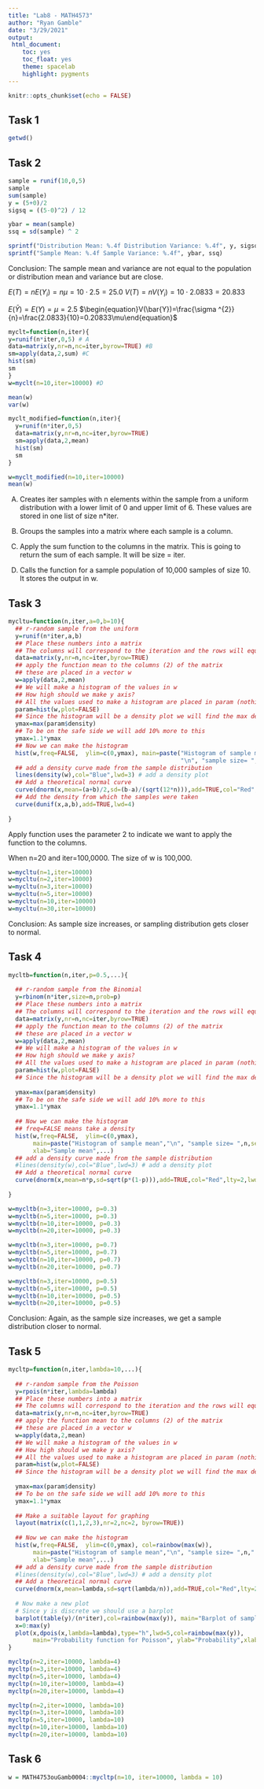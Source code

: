 ```yaml
---
title: "Lab8 - MATH4573"
author: "Ryan Gamble"
date: "3/29/2021"
output:
 html_document:
    toc: yes
    toc_float: yes
    theme: spacelab
    highlight: pygments
---
```


```r
knitr::opts_chunk$set(echo = FALSE)
```

## Task 1
```r
getwd()
```

## Task 2
```r
sample = runif(10,0,5)
sample
sum(sample)
y = (5+0)/2
sigsq = ((5-0)^2) / 12

ybar = mean(sample)
ssq = sd(sample) ^ 2

sprintf("Distribution Mean: %.4f Distribution Variance: %.4f", y, sigsq)
sprintf("Sample Mean: %.4f Sample Variance: %.4f", ybar, ssq)

```
Conclusion: The sample mean and variance are not equal to the population or distribution mean and variance but are close.

$\begin{equation}E(T)=nE(Y_{i})=n\mu=10\cdot 2.5=25.0\end{equation}$
$\begin{equation}V(T)=nV(Y_{i})=10\cdot 2.0833 = 20.833\end{equation}$

$\begin{equation}E(\bar{Y})=E(Y)=\mu=2.5\end{equation}$
$\begin{equation}V(\bar{Y})=\frac{\sigma ^{2}}{n}=\frac{2.0833}{10}=0.20833\mu\end{equation}$

```r
myclt=function(n,iter){
y=runif(n*iter,0,5) # A
data=matrix(y,nr=n,nc=iter,byrow=TRUE) #B
sm=apply(data,2,sum) #C
hist(sm)
sm
}
w=myclt(n=10,iter=10000) #D

mean(w)
var(w)

myclt_modified=function(n,iter){
  y=runif(n*iter,0,5)
  data=matrix(y,nr=n,nc=iter,byrow=TRUE)
  sm=apply(data,2,mean)
  hist(sm)
  sm
}

w=myclt_modified(n=10,iter=10000)
mean(w)
```

A) Creates iter samples with n elements within the sample from a uniform distribution with a lower limit of 0 and upper limit of 6. These values are stored in one list of size n*iter.

B) Groups the samples into a matrix where each sample is a column.

C) Apply the sum function to the columns in the matrix. This is going to return the sum of each sample. It will be size = iter.

D) Calls the function for a sample population of 10,000 samples of size 10. It stores the output in w.

## Task 3

```r

mycltu=function(n,iter,a=0,b=10){
  ## r-random sample from the uniform
  y=runif(n*iter,a,b)
  ## Place these numbers into a matrix
  ## The columns will correspond to the iteration and the rows will equal the sample size n
  data=matrix(y,nr=n,nc=iter,byrow=TRUE)
  ## apply the function mean to the columns (2) of the matrix
  ## these are placed in a vector w
  w=apply(data,2,mean)
  ## We will make a histogram of the values in w
  ## How high should we make y axis?
  ## All the values used to make a histogram are placed in param (nothing is plotted yet)
  param=hist(w,plot=FALSE)
  ## Since the histogram will be a density plot we will find the max density
  ymax=max(param$density)
  ## To be on the safe side we will add 10% more to this
  ymax=1.1*ymax
  ## Now we can make the histogram
  hist(w,freq=FALSE,  ylim=c(0,ymax), main=paste("Histogram of sample mean",
                                                 "\n", "sample size= ",n,sep=""),xlab="Sample mean")
  ## add a density curve made from the sample distribution
  lines(density(w),col="Blue",lwd=3) # add a density plot
  ## Add a theoretical normal curve 
  curve(dnorm(x,mean=(a+b)/2,sd=(b-a)/(sqrt(12*n))),add=TRUE,col="Red",lty=2,lwd=3) # add a theoretical curve
  ## Add the density from which the samples were taken
  curve(dunif(x,a,b),add=TRUE,lwd=4)
  
}
```

Apply function uses the parameter 2 to indicate we want to apply the function to the columns.

When n=20 and iter=100,0000. The size of w is 100,000.

```r

w=mycltu(n=1,iter=10000)
w=mycltu(n=2,iter=10000)
w=mycltu(n=3,iter=10000)
w=mycltu(n=5,iter=10000)
w=mycltu(n=10,iter=10000)
w=mycltu(n=30,iter=10000)
```


Conclusion: As sample size increases, or sampling distribution gets closer to normal.

## Task 4

```r
mycltb=function(n,iter,p=0.5,...){
  
  ## r-random sample from the Binomial
  y=rbinom(n*iter,size=n,prob=p)
  ## Place these numbers into a matrix
  ## The columns will correspond to the iteration and the rows will equal the sample size n
  data=matrix(y,nr=n,nc=iter,byrow=TRUE)
  ## apply the function mean to the columns (2) of the matrix
  ## these are placed in a vector w
  w=apply(data,2,mean)
  ## We will make a histogram of the values in w
  ## How high should we make y axis?
  ## All the values used to make a histogram are placed in param (nothing is plotted yet)
  param=hist(w,plot=FALSE)
  ## Since the histogram will be a density plot we will find the max density
  
  ymax=max(param$density)
  ## To be on the safe side we will add 10% more to this
  ymax=1.1*ymax
  
  ## Now we can make the histogram
  ## freq=FALSE means take a density
  hist(w,freq=FALSE,  ylim=c(0,ymax),
       main=paste("Histogram of sample mean","\n", "sample size= ",n,sep=""),
       xlab="Sample mean",...)
  ## add a density curve made from the sample distribution
  #lines(density(w),col="Blue",lwd=3) # add a density plot
  ## Add a theoretical normal curve 
  curve(dnorm(x,mean=n*p,sd=sqrt(p*(1-p))),add=TRUE,col="Red",lty=2,lwd=3) 
  
}

w=mycltb(n=3,iter=10000, p=0.3)
w=mycltb(n=5,iter=10000, p=0.3)
w=mycltb(n=10,iter=10000, p=0.3)
w=mycltb(n=20,iter=10000, p=0.3)

w=mycltb(n=3,iter=10000, p=0.7)
w=mycltb(n=5,iter=10000, p=0.7)
w=mycltb(n=10,iter=10000, p=0.7)
w=mycltb(n=20,iter=10000, p=0.7)

w=mycltb(n=3,iter=10000, p=0.5)
w=mycltb(n=5,iter=10000, p=0.5)
w=mycltb(n=10,iter=10000, p=0.5)
w=mycltb(n=20,iter=10000, p=0.5)
```

Conclusion: Again, as the sample size increases, we get a sample distribution closer to normal.

## Task 5
```r
mycltp=function(n,iter,lambda=10,...){
  
  ## r-random sample from the Poisson
  y=rpois(n*iter,lambda=lambda)
  ## Place these numbers into a matrix
  ## The columns will correspond to the iteration and the rows will equal the sample size n
  data=matrix(y,nr=n,nc=iter,byrow=TRUE)
  ## apply the function mean to the columns (2) of the matrix
  ## these are placed in a vector w
  w=apply(data,2,mean)
  ## We will make a histogram of the values in w
  ## How high should we make y axis?
  ## All the values used to make a histogram are placed in param (nothing is plotted yet)
  param=hist(w,plot=FALSE)
  ## Since the histogram will be a density plot we will find the max density
  
  ymax=max(param$density)
  ## To be on the safe side we will add 10% more to this
  ymax=1.1*ymax
  
  ## Make a suitable layout for graphing
  layout(matrix(c(1,1,2,3),nr=2,nc=2, byrow=TRUE))
  
  ## Now we can make the histogram
  hist(w,freq=FALSE,  ylim=c(0,ymax), col=rainbow(max(w)),
       main=paste("Histogram of sample mean","\n", "sample size= ",n," iter=",iter," lambda=",lambda,sep=""),
       xlab="Sample mean",...)
  ## add a density curve made from the sample distribution
  #lines(density(w),col="Blue",lwd=3) # add a density plot
  ## Add a theoretical normal curve 
  curve(dnorm(x,mean=lambda,sd=sqrt(lambda/n)),add=TRUE,col="Red",lty=2,lwd=3) # add a theoretical curve
  
  # Now make a new plot
  # Since y is discrete we should use a barplot
  barplot(table(y)/(n*iter),col=rainbow(max(y)), main="Barplot of sampled y", ylab ="Rel. Freq",xlab="y" )
  x=0:max(y)
  plot(x,dpois(x,lambda=lambda),type="h",lwd=5,col=rainbow(max(y)),
       main="Probability function for Poisson", ylab="Probability",xlab="y")
}

mycltp(n=2,iter=10000, lambda=4)
mycltp(n=3,iter=10000, lambda=4)
mycltp(n=5,iter=10000, lambda=4)
mycltp(n=10,iter=10000, lambda=4)
mycltp(n=20,iter=10000, lambda=4)

mycltp(n=2,iter=10000, lambda=10)
mycltp(n=3,iter=10000, lambda=10)
mycltp(n=5,iter=10000, lambda=10)
mycltp(n=10,iter=10000, lambda=10)
mycltp(n=20,iter=10000, lambda=10)
```

## Task 6
```r
w = MATH4753ouGamb0004::mycltp(n=10, iter=10000, lambda = 10)
```

